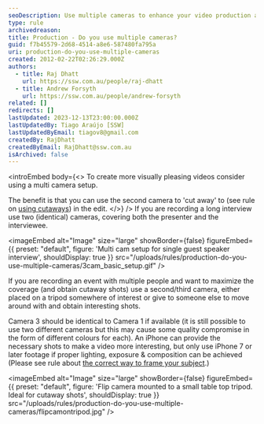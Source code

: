 ```yaml
---
seoDescription: Use multiple cameras to enhance your video production and create visually appealing videos with cutaways, interviews, and event coverage.
type: rule
archivedreason:
title: Production - Do you use multiple cameras?
guid: f7b45579-2d68-4514-a8e6-587480fa795a
uri: production-do-you-use-multiple-cameras
created: 2012-02-22T02:26:29.000Z
authors:
  - title: Raj Dhatt
    url: https://ssw.com.au/people/raj-dhatt
  - title: Andrew Forsyth
    url: https://ssw.com.au/people/andrew-forsyth
related: []
redirects: []
lastUpdated: 2023-12-13T23:00:00.000Z
lastUpdatedBy: Tiago Araújo [SSW]
lastUpdatedByEmail: tiagov8@gmail.com
createdBy: RajDhatt
createdByEmail: RajDhatt@ssw.com.au
isArchived: false
---
```


<introEmbed
  body={<>
To create more visually pleasing videos consider using a multi camera setup.

The benefit is that you can use the second camera to 'cut away' to (see rule on [using cutaways](/use-cutaways)) in the edit.
  </>}
/>
If you are recording a long interview use two (identical) cameras, covering both the presenter and the interviewee.


<imageEmbed
  alt="Image"
  size="large"
  showBorder={false}
  figureEmbed={{
    preset: "default",
    figure: 'Multi cam setup for single guest speaker interview',
    shouldDisplay: true
  }}
  src="/uploads/rules/production-do-you-use-multiple-cameras/3cam_basic_setup.gif"
/>

If you are recording an event with multiple people and want to maximize the coverage (and obtain cutaway shots) use a second/third camera, either placed on a tripod somewhere of interest or give to someone else to move around with and obtain interesting shots.

Camera 3 should be identical to Camera 1 if available (it is still possible to use two different cameras but this may cause some quality compromise in the form of different colours for each). An iPhone can provide the necessary shots to make a video more interesting, but only use iPhone 7 or later footage if proper lighting, exposure & composition can be achieved (Please see rule about [the correct way to frame your subject](/production-do-you-know-the-correct-way-to-frame-your-subject).)


<imageEmbed
  alt="Image"
  size="large"
  showBorder={false}
  figureEmbed={{
    preset: "default",
    figure: 'Flip camera mounted to a small table top tripod. Ideal for cutaway shots',
    shouldDisplay: true
  }}
  src="/uploads/rules/production-do-you-use-multiple-cameras/flipcamontripod.jpg"
/>
